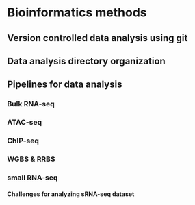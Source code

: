 # Bioinformatics methods {- #methods}

## Version controlled data analysis using git

## Data analysis directory organization

## Pipelines for data analysis

### Bulk RNA-seq

### ATAC-seq

### ChIP-seq

### WGBS & RRBS

### small RNA-seq

#### Challenges for analyzing sRNA-seq dataset